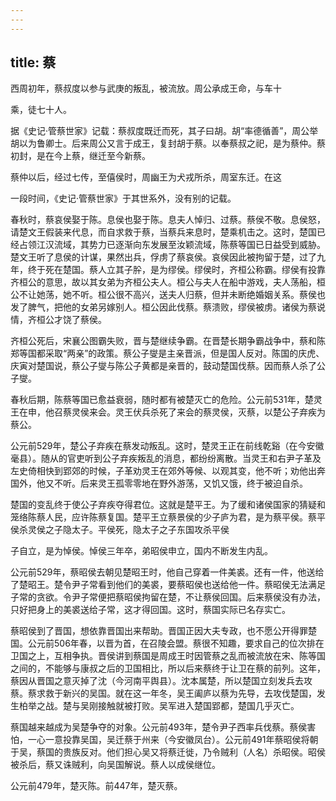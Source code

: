 ```yaml
---
---
---
```

title: 蔡
---



西周初年，蔡叔度以参与武庚的叛乱，被流放。周公承成王命，与车十

乘，徒七十人。

据《史记·管蔡世家》记载：蔡叔度既迁而死，其子曰胡。胡“率德循善”，周公举胡以为鲁卿士。后来周公又言于成王，复封胡于蔡。以奉蔡叔之祀，是为蔡仲。蔡初封，是在今上蔡，继迁至今新蔡。

蔡仲以后，经过七传，至僖侯时，周幽王为犬戎所杀，周室东迁。在这

一段时间，《史记·管蔡世家》于其世系外，没有别的记载。

春秋时，蔡哀侯娶于陈。息侯也娶于陈。息夫人悼归、过蔡。蔡侯不敬。息侯怒，请楚文王假装来代息，而自求救于蔡，当蔡兵来息时，楚乘机击之。这时，楚国已经占领江汉流域，其势力已逐渐向东发展至汝颖流域，陈蔡等国已日益受到威胁。楚文王听了息侯的计谋，果然出兵，俘虏了蔡哀侯。哀侯因此被拘留于楚，过了九年，终于死在楚国。蔡人立其子肸，是为缪侯。缪侯时，齐桓公称霸。缪侯有投靠齐桓公的意思，故以其女弟为齐桓公夫人。桓公与夫人在船中游戏，夫人荡船，桓公不让她荡，她不听。桓公很不高兴，送夫人归蔡，但并未断绝婚姻关系。蔡侯也发了脾气，把他的女弟另嫁别人。桓公因此伐蔡。蔡溃败，缪侯被虏。诸侯为蔡说情，齐桓公才饶了蔡侯。

齐桓公死后，宋襄公图霸失败，晋与楚继续争霸。在晋楚长期争霸战争中，蔡和陈郑等国都采取“两亲”的政策。蔡公子燮是主亲晋派，但是国人反对。陈国的庆虎、庆寅对楚国说，蔡公子燮与陈公子黄都是亲晋的，鼓动楚国伐蔡。因而蔡人杀了公子燮。

春秋后期，陈蔡等国已愈益衰弱，随时都有被楚灭亡的危险。公元前531年，楚灵王在申，他召蔡灵侯来会。灵王伏兵杀死了来会的蔡灵侯，灭蔡，以楚公子弃疾为蔡公。

公元前529年，楚公子弃疾在蔡发动叛乱。这时，楚灵王正在前线乾谿（在今安徽毫县）。随从的官吏听到公子弃疾叛乱的消息，都纷纷离散。当灵王和右尹子革及左史倚相快到郢郊的时候，子革劝灵王在郊外等候、以观其变，他不听；劝他出奔国外，他又不听。后来灵王孤零零地在野外游荡，又饥又饿，终于被迫自杀。

楚国的变乱终于使公子弃疾夺得君位。这就是楚平王。为了缓和诸侯国家的猜疑和笼络陈蔡人民，应许陈蔡复国。楚平王立蔡景侯的少子庐为君，是为蔡平侯。蔡平侯杀灵侯之子隐太子。平侯死，隐太子之子东国攻杀平侯

子自立，是为悼侯。悼侯三年卒，弟昭侯申立，国内不断发生内乱。

公元前529年，蔡昭侯去朝见楚昭王时，他自己穿着一件美裘。还有一件，他送给了楚昭王。楚令尹子常看到他们的美裘，要蔡昭侯也送给他一件。蔡昭侯无法满足子常的贪欲。令尹子常便把蔡昭侯拘留在楚，不让蔡侯回国。后来蔡侯没有办法，只好把身上的美裘送给子常，这才得回国。这时，蔡国实际已名存实亡。

蔡昭侯到了晋国，想依靠晋国出来帮助。晋国正因大夫专政，也不愿公开得罪楚国。公元前506年春，以晋为首，在召陵会盟。蔡很不知趣，要求自己的位次排在卫国之上，互相争执。晋侯讲到蔡国是周成王时因管蔡之乱而被流放在宋、陈等国之间的，不能够与康叔之后的卫国相比，所以后来蔡终于让卫在蔡的前列。这年，蔡因从晋国之意灭掉了沈（今河南平舆县）。沈本属楚，所以楚国立刻发兵去攻蔡。蔡求救于新兴的吴国。就在这一年冬，吴王阖庐以蔡为先导，去攻伐楚国，发生柏举之战。楚与吴刚接触就被打败。吴军进入楚国郢都，楚国几乎灭亡。

蔡国越来越成为吴楚争夺的对象。公元前493年，楚令尹子西率兵伐蔡。蔡侯害怕，一心一意投靠吴国，吴迁蔡于州来（今安徽凤台）。公元前491年蔡昭侯将朝于吴，蔡国的贵族反对。他们担心吴又将蔡迁徙，乃令贼利（人名）杀昭侯。昭侯被杀后，蔡又诛贼利，向吴国解说。蔡人以成侯继位。

公元前479年，楚灭陈。前447年，楚灭蔡。